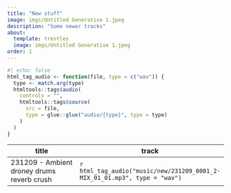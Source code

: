 ```yaml
---
title: "New stuff"
image: imgs/Untitled Generative 1.jpeg
description: "Some newer tracks"
about:
  template: trestles
  image: imgs/Untitled Generative 1.jpeg
order: 1
---
```


```r
#| echo: false
html_tag_audio <- function(file, type = c("wav")) {
  type <- match.arg(type)
  htmltools::tags$audio(
    controls = "",
    htmltools::tags$source(
      src = file,
      type = glue::glue("audio/{type}", type = type)
    )
  )
}

```



| title | track |
|------|------|
|   231209 - Ambient droney drums reverb crush   |    `r html_tag_audio("music/new/231209_0001_2-MIX_01_01.mp3", type = "wav")`  |
